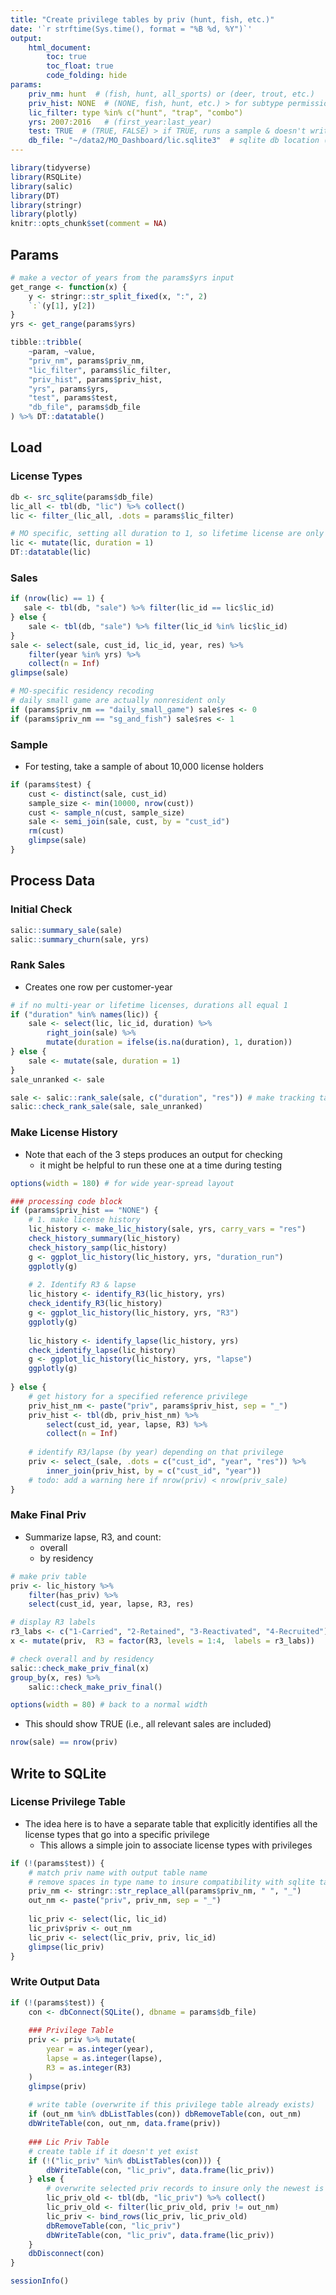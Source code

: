 ```yaml
---
title: "Create privilege tables by priv (hunt, fish, etc.)"
date: '`r strftime(Sys.time(), format = "%B %d, %Y")`'
output: 
    html_document:
        toc: true
        toc_float: true
        code_folding: hide
params:
    priv_nm: hunt  # (fish, hunt, all_sports) or (deer, trout, etc.)
    priv_hist: NONE  # (NONE, fish, hunt, etc.) > for subtype permissions (otherwise "NONE")
    lic_filter: type %in% c("hunt", "trap", "combo")
    yrs: 2007:2016   # (first_year:last_year)
    test: TRUE  # (TRUE, FALSE) > if TRUE, runs a sample & doesn't write output to sqlite
    db_file: "~/data2/MO_Dashboard/lic.sqlite3"  # sqlite db location (varies by state)
---
```


<!-- Allows horizontal scrollbars in wide html output (e.g., license sales by year) --> 
<style>
pre {
  overflow-x: auto;
}
pre code {
  word-wrap: normal;
  white-space: pre;
}
</style>

```r
library(tidyverse)
library(RSQLite)
library(salic)
library(DT)
library(stringr)
library(plotly)
knitr::opts_chunk$set(comment = NA)
```

## Params

```r
# make a vector of years from the params$yrs input
get_range <- function(x) {
    y <- stringr::str_split_fixed(x, ":", 2)
    `:`(y[1], y[2])
}
yrs <- get_range(params$yrs)
```

```r
tibble::tribble(
    ~param, ~value,
    "priv_nm", params$priv_nm,
    "lic_filter", params$lic_filter,
    "priv_hist", params$priv_hist,
    "yrs", params$yrs,
    "test", params$test,
    "db_file", params$db_file
) %>% DT::datatable()
```

## Load

### License Types

```r
db <- src_sqlite(params$db_file)
lic_all <- tbl(db, "lic") %>% collect()
lic <- filter_(lic_all, .dots = params$lic_filter)

# MO specific, setting all duration to 1, so lifetime license are only counted in first year
lic <- mutate(lic, duration = 1)
DT::datatable(lic)
```

### Sales

```r
if (nrow(lic) == 1) {
   sale <- tbl(db, "sale") %>% filter(lic_id == lic$lic_id) 
} else {
    sale <- tbl(db, "sale") %>% filter(lic_id %in% lic$lic_id)
}
sale <- select(sale, cust_id, lic_id, year, res) %>% 
    filter(year %in% yrs) %>%
    collect(n = Inf)
glimpse(sale)
```

```r
# MO-specific residency recoding
# daily small game are actually nonresident only
if (params$priv_nm == "daily_small_game") sale$res <- 0
if (params$priv_nm == "sg_and_fish") sale$res <- 1
```

### Sample

- For testing, take a sample of about 10,000 license holders

```r
if (params$test) {
    cust <- distinct(sale, cust_id)
    sample_size <- min(10000, nrow(cust))
    cust <- sample_n(cust, sample_size)
    sale <- semi_join(sale, cust, by = "cust_id")
    rm(cust)
    glimpse(sale)
}
```

## Process Data

### Initial Check

```r
salic::summary_sale(sale)
salic::summary_churn(sale, yrs)
```

### Rank Sales

- Creates one row per customer-year

```r
# if no multi-year or lifetime licenses, durations all equal 1
if ("duration" %in% names(lic)) {
    sale <- select(lic, lic_id, duration) %>% 
        right_join(sale) %>%
        mutate(duration = ifelse(is.na(duration), 1, duration))
} else {
    sale <- mutate(sale, duration = 1) 
}
sale_unranked <- sale

sale <- salic::rank_sale(sale, c("duration", "res")) # make tracking tables (in list)
salic::check_rank_sale(sale, sale_unranked)
```

### Make License History

- Note that each of the 3 steps produces an output for checking
    + it might be helpful to run these one at a time during testing
    
```r
options(width = 180) # for wide year-spread layout

### processing code block
if (params$priv_hist == "NONE") {
    # 1. make license history
    lic_history <- make_lic_history(sale, yrs, carry_vars = "res")
    check_history_summary(lic_history)
    check_history_samp(lic_history)
    g <- ggplot_lic_history(lic_history, yrs, "duration_run")
    ggplotly(g)
    
    # 2. Identify R3 & lapse
    lic_history <- identify_R3(lic_history, yrs)
    check_identify_R3(lic_history)
    g <- ggplot_lic_history(lic_history, yrs, "R3")
    ggplotly(g)
    
    lic_history <- identify_lapse(lic_history, yrs)
    check_identify_lapse(lic_history)
    g <- ggplot_lic_history(lic_history, yrs, "lapse")
    ggplotly(g)
    
} else {
    # get history for a specified reference privilege
    priv_hist_nm <- paste("priv", params$priv_hist, sep = "_")
    priv_hist <- tbl(db, priv_hist_nm) %>% 
        select(cust_id, year, lapse, R3) %>%
        collect(n = Inf)
    
    # identify R3/lapse (by year) depending on that privilege
    priv <- select_(sale, .dots = c("cust_id", "year", "res")) %>%
        inner_join(priv_hist, by = c("cust_id", "year"))
    # todo: add a warning here if nrow(priv) < nrow(priv_sale)
}
```

### Make Final Priv

- Summarize lapse, R3, and count:
    + overall
    + by residency

```r
# make priv table
priv <- lic_history %>%
    filter(has_priv) %>%
    select(cust_id, year, lapse, R3, res)

# display R3 labels
r3_labs <- c("1-Carried", "2-Retained", "3-Reactivated", "4-Recruited")
x <- mutate(priv,  R3 = factor(R3, levels = 1:4,  labels = r3_labs))

# check overall and by residency
salic::check_make_priv_final(x)
group_by(x, res) %>% 
    salic::check_make_priv_final()

options(width = 80) # back to a normal width
```

-  This should show TRUE (i.e., all relevant sales are included)

```r
nrow(sale) == nrow(priv)
```

## Write to SQLite

### License Privilege Table

- The idea here is to have a separate table that explicitly identifies all the license types that go into a specific privilege
    + This allows a simple join to associate license types with privileges

```r
if (!(params$test)) {
    # match priv name with output table name
    # remove spaces in type name to insure compatibility with sqlite table names
    priv_nm <- stringr::str_replace_all(params$priv_nm, " ", "_")
    out_nm <- paste("priv", priv_nm, sep = "_")
    
    lic_priv <- select(lic, lic_id)
    lic_priv$priv <- out_nm
    lic_priv <- select(lic_priv, priv, lic_id)
    glimpse(lic_priv)
}
```


### Write Output Data

```r
if (!(params$test)) {
    con <- dbConnect(SQLite(), dbname = params$db_file)
    
    ### Privilege Table
    priv <- priv %>% mutate(
        year = as.integer(year), 
        lapse = as.integer(lapse), 
        R3 = as.integer(R3) 
    )
    glimpse(priv)
    
    # write table (overwrite if this privilege table already exists)
    if (out_nm %in% dbListTables(con)) dbRemoveTable(con, out_nm)
    dbWriteTable(con, out_nm, data.frame(priv))
    
    ### Lic Priv Table
    # create table if it doesn't yet exist
    if (!("lic_priv" %in% dbListTables(con))) {
        dbWriteTable(con, "lic_priv", data.frame(lic_priv))
    } else {
        # overwrite selected priv records to insure only the newest is kept
        lic_priv_old <- tbl(db, "lic_priv") %>% collect()
        lic_priv_old <- filter(lic_priv_old, priv != out_nm)
        lic_priv <- bind_rows(lic_priv, lic_priv_old)
        dbRemoveTable(con, "lic_priv")
        dbWriteTable(con, "lic_priv", data.frame(lic_priv))
    }
    dbDisconnect(con)
}
```

```r
sessionInfo()
```

